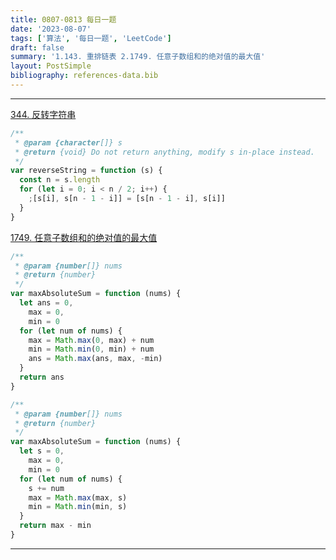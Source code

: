 ```yaml
---
title: 0807-0813 每日一题
date: '2023-08-07'
tags: ['算法', '每日一题', 'LeetCode']
draft: false
summary: '1.143. 重排链表 2.1749. 任意子数组和的绝对值的最大值'
layout: PostSimple
bibliography: references-data.bib
---
```


---

[344. 反转字符串](https://leetcode.cn/problems/reverse-string/submissions/)

```js
/**
 * @param {character[]} s
 * @return {void} Do not return anything, modify s in-place instead.
 */
var reverseString = function (s) {
  const n = s.length
  for (let i = 0; i < n / 2; i++) {
    ;[s[i], s[n - 1 - i]] = [s[n - 1 - i], s[i]]
  }
}
```

[1749. 任意子数组和的绝对值的最大值](https://leetcode.cn/problems/maximum-absolute-sum-of-any-subarray/description/)

```js
/**
 * @param {number[]} nums
 * @return {number}
 */
var maxAbsoluteSum = function (nums) {
  let ans = 0,
    max = 0,
    min = 0
  for (let num of nums) {
    max = Math.max(0, max) + num
    min = Math.min(0, min) + num
    ans = Math.max(ans, max, -min)
  }
  return ans
}

/**
 * @param {number[]} nums
 * @return {number}
 */
var maxAbsoluteSum = function (nums) {
  let s = 0,
    max = 0,
    min = 0
  for (let num of nums) {
    s += num
    max = Math.max(max, s)
    min = Math.min(min, s)
  }
  return max - min
}
```

---
